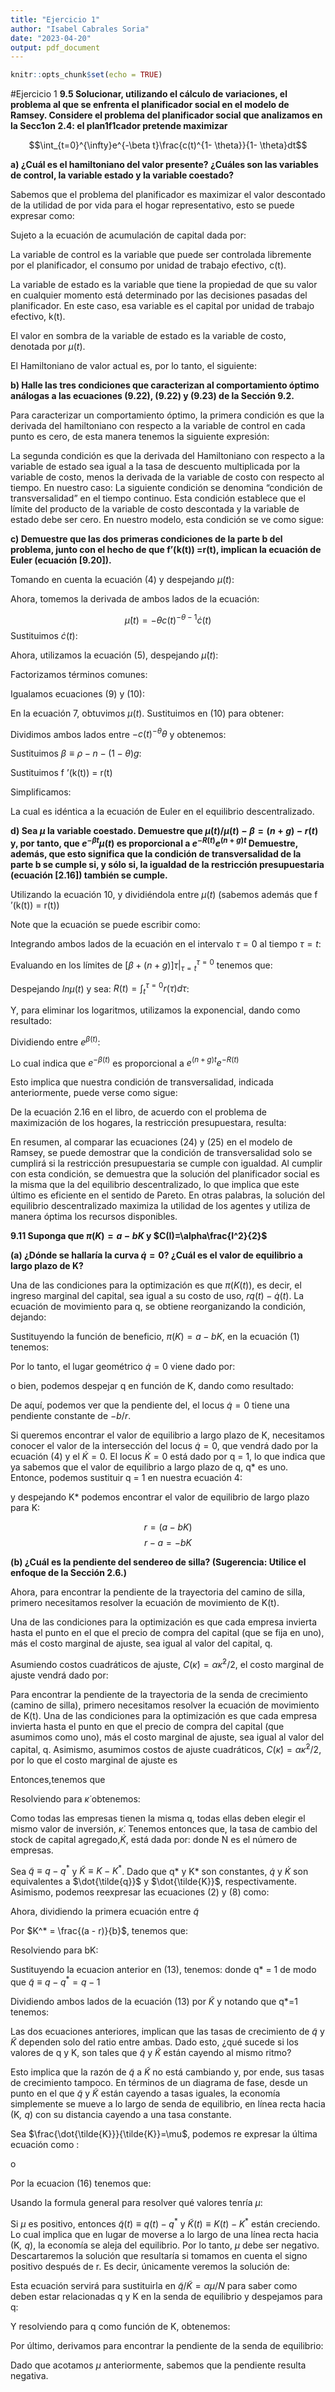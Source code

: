 ---
title: "Ejercicio 1"
author: "Isabel Cabrales Soria"
date: "2023-04-20"
output: pdf_document
---


```{r setup, include=FALSE}
knitr::opts_chunk$set(echo = TRUE)
```

#Ejercicio 1
**9.5 Solucionar, utilizando el cálculo de variaciones, el problema al que se enfrenta el planificador social en el modelo de Ramsey. Considere el problema del planificador social que analizamos en la Secc1on 2.4: el plan1f1cador pretende maximizar**

$$\int_{t=0}^{\infty}e^{-\beta t}\frac{c(t)^{1- \theta}}{1- \theta}dt$$


**a) ¿Cuál es el hamiltoniano del valor presente? ¿Cuáles son las variables de control, la variable estado y la variable coestado?**

Sabemos que el problema del planificador es maximizar el valor descontado de la utilidad de por vida para el hogar representativo, esto se puede expresar como:

\begin{equation}
    \int_{t=0}^{\infty} e^{-\beta t} \frac{c(t)^{1-\theta}}{1-\theta} dt
\end{equation}

Sujeto a la ecuación de acumulación de capital dada por:

\begin{equation}
  \dot{K}(t)=fk(t)=f(k(t))-c(t)-(n + g)k(t)
\end{equation}

La variable de control es la variable que puede ser controlada libremente por el planificador, el consumo por unidad de trabajo efectivo, c(t).

La variable de estado es la variable que tiene la propiedad de que su valor en cualquier momento está determinado por las decisiones pasadas del planificador. En este caso, esa variable es el capital por unidad de trabajo efectivo, k(t). 

El valor en sombra de la variable de estado es la variable de costo, denotada por $\mu(t)$.

El Hamiltoniano de valor actual es, por lo tanto, el siguiente:

\begin{equation}
H(k(t),c(t))=\frac{c(t)^{1-\theta}}{1-\theta}+\mu (t) [fk(t)=f(k(t))-c(t)-(n + g)k(t)]
\end{equation}

**b) Halle las tres condiciones que caracterizan al comportamiento óptimo análogas a las ecuaciones (9.22), (9.22) y (9.23) de la Sección 9.2.**

Para caracterizar un comportamiento óptimo, la primera condición es que la derivada del hamiltoniano con respecto a la variable de control en cada punto es cero, de esta manera tenemos la siguiente expresión:

\begin{equation}
\frac{\partial H(k(t),c(t))}{\partial c(t)}=c(t)^{-\theta}-\mu(t)=0
\end{equation}

La segunda condición es que la derivada del Hamiltoniano con respecto a la variable de estado sea igual a la tasa de descuento multiplicada por la variable de costo, menos la derivada de la variable de costo con respecto al tiempo. En nuestro caso:
\begin{equation}
\frac{\partial H(k(t),c(t))}{\partial c(t)}=\mu (t)f'(k(t))-\mu(t)(n+g)=\beta \mu(t)- \dot{\mu}(t)
\end{equation}
La siguiente condición se denomina "condición de transversalidad" en el tiempo continuo.
Esta condición establece que el límite del producto de la variable de costo descontada y la variable de estado debe ser cero. En nuestro modelo, esta condición se ve como sigue:

\begin{equation}
lim_{t \to \infty} e^{-\beta t} \mu (t)k(t) = 0
\end{equation}

**c) Demuestre que las dos primeras condiciones de la parte b del problema, junto con el hecho de que f'(k(t)) =r(t), implican la ecuación de Euler (ecuación [9.20]).**

Tomando en cuenta la ecuación (4) y despejando $\mu(t)$:

\begin{equation}
\mu(t)=c(t)^{-\theta}
\end{equation}

Ahora, tomemos la derivada de ambos lados de la ecuación:

$$\dot{\mu}(t)={-\theta}c(t)^{-\theta-1}\dot{c}(t)$$
Sustituimos $\dot{c}(t)$:

\begin{equation}
\dot{\mu}(t)=-\theta c(t)^{-\theta}\frac{\dot{c}(t)}{c(t)}
\end{equation}

Ahora, utilizamos la ecuación (5), despejando $\dot{\mu}(t)$:

\begin{equation}
\dot{\mu}(t)=\beta \mu(t)-\mu (t)f'(k(t))+\mu(t)(n+g)
\end{equation}

Factorizamos términos comunes:

\begin{equation}
\dot{\mu}(t)=\mu(t)[\beta-f'(k(t))+(n+g)]
\end{equation}

Igualamos ecuaciones (9) y (10):

\begin{equation}
-\theta c(t)^{-\theta}\frac{\dot{c}(t)}{c(t)}=\mu(t)[\beta-f'(k(t))+(n+g)]
\end{equation}

En la ecuación 7, obtuvimos $\mu(t)$. Sustituimos en (10) para obtener:

\begin{equation}
-\theta c(t)^{-\theta}\frac{\dot{c}(t)}{c(t)}=c(t)^{-\theta}[\beta-f'(k(t))+(n+g)]
\end{equation}

Dividimos ambos lados entre $-c(t)^{-\theta}\theta$ y obtenemos:

\begin{equation}
\frac{\dot{c}(t)}{c(t)}=\frac{[\beta-f'(k(t))+(n+g)]}{-\theta}
\end{equation}

Sustituimos $\beta \equiv \rho-n-(1- \theta)g$:

\begin{equation}
\frac{\dot{c}(t)}{c(t)}=\frac{[(\rho-n-(1- \theta)g)-f'(k(t))+(n+g)]}{-\theta}
\end{equation}

Sustituimos  f '(k(t)) = r(t)
\begin{equation}
\frac{\dot{c}(t)}{c(t)}=\frac{[(\rho-n-(1- \theta)g)-r(t)+(n+g)]}{-\theta}
\end{equation}

Simplificamos:

\begin{equation}
\frac{\dot{c}(t)}{c(t)}=\frac{r(t)-\rho-\theta(g)}{-\theta}
\end{equation}

La cual es idéntica a la ecuación de Euler en el  equilibrio descentralizado.

**d) Sea $\mu$ la variable coestado. Demuestre que $\dot{\mu}(t)/\mu(t)-\beta=(n + g)-r(t)$ y, por tanto, que $e^{-\beta t}\mu (t)$ es proporcional a $e^{-R(t)}e^{(n+g)t}$ Demuestre, además, que esto significa que la condición de transversalidad de la parte b se cumple si, y sólo si, la igualdad de la  restricción presupuestaria (ecuación [2.16]) también se cumple.**

Utilizando la ecuación 10, y dividiéndola entre $\mu(t)$ (sabemos además que f '(k(t)) = r(t))
\begin{equation}
\frac{\dot{\mu}(t)}{\mu(t)}=[\beta-r(t)+(n+g)]
\end{equation}

Note que la ecuación se puede escribir como:
\begin{equation}
\frac{\partial{\mu}(t)}{\partial (t)}=[\beta-r(t)+(n+g)]
\end{equation}

Integrando ambos lados de la ecuación en el intervalo $\tau=0$ al tiempo $\tau=t$:

\begin{equation}
ln\mu (t)- ln\mu (0)=[\beta+(n+g)]\tau\bigg\vert_{\tau=t}^{\tau=0}-\int_{t}^{\tau=0} r(\tau)d\tau
\end{equation}


Evaluando en los límites de $[\beta+(n+g)]\tau\bigg\vert_{\tau=t}^{\tau=0}$ tenemos que:

\begin{equation}
ln\mu (t)- ln\mu (0)=\beta(t)+(n+g)t-\int_{t}^{\tau=0} r(\tau)d\tau
\end{equation}

Despejando $ln\mu (t)$ y sea: $R(t)= \int_{t}^{\tau=0} r(\tau)d\tau$:

\begin{equation}
ln\mu (t)=ln\mu (0)+\beta(t)+(n+g)t-R(t)
\end{equation}

Y, para eliminar los logaritmos, utilizamos la exponencial, dando como resultado:

\begin{equation}
\mu(t)=\mu (0)e^{\beta(t)}e^{(n+g)t}e^{-R(t)}
\end{equation}


Dividiendo entre $e^{\beta(t)}$:

\begin{equation}
\mu(t)e^{-\beta(t)}=\mu (0)e^{(n+g)t}e^{-R(t)}
\end{equation}

Lo cual indica que $e^{-\beta(t)}$ es proporcional a $e^{(n+g)t}e^{-R(t)}$

Esto implica que nuestra condición de transversalidad, indicada anteriormente, puede verse como sigue:

\begin{equation}
lim_{t \to \infty} e^{(n+g)t}e^{-R(t)}k(t)=0
\end{equation}

De la ecuación 2.16 en el libro, de acuerdo con el problema de maximización de los hogares, la restricción presupuestara, resulta: 
\begin{equation}
lim_{t \to \infty} e^{(n+g)t}e^{-R(t)}k(t) \geq 0
\end{equation}

En resumen, al comparar las ecuaciones (24) y (25) en el modelo de Ramsey, se puede demostrar que la condición de transversalidad solo se cumplirá si la restricción presupuestaria se cumple con igualdad. Al cumplir con esta condición, se demuestra que la solución del planificador social es la misma que la del equilibrio descentralizado, lo que implica que este último es eficiente en el sentido de Pareto. En otras palabras, la solución del equilibrio descentralizado maximiza la utilidad de los agentes y utiliza de manera óptima los recursos disponibles.


**9.11 Suponga que $\pi(K)=a-bK$ y $C(I)=\alpha\frac{I^2}{2}$**

**(a) ¿Dónde se hallaría la curva $\dot{q}= 0$? ¿Cuál es el valor de equilibrio a largo plazo de K?**

Una de las condiciones para la optimización es que $\pi(K(t))$, es decir, el ingreso marginal del capital, sea igual a su costo de uso, $rq(t)- \dot{q}(t)$.
La ecuación de movimiento para q, se obtiene reorganizando la condición, dejando:

\setcounter{equation}{0}
\begin{equation}
\dot{q}(t) = rq(t) - \pi(K(t))
\end{equation}

Sustituyendo la función de beneficio, $\pi(K) = a - bK$, en la ecuación (1) tenemos:
\begin{equation}
\dot{q}(t) = rq(t) - a + bK(t)
\end{equation}

Por lo tanto, el lugar geométrico $\dot{q} = 0$ viene dado por:
\begin{equation}
rq - a + bK = 0
\end{equation}

o bien, podemos despejar q en función de K, dando como resultado:

\begin{equation}
q = \frac{(a - bK)}{r}
\end{equation}

De aquí, podemos ver que la pendiente del, el locus $\dot{q}= 0$ tiene una pendiente constante de $-b/r$.


Si queremos encontrar el valor de equilibrio a largo plazo de K, necesitamos conocer el valor de la intersección del locus $\dot{q} = 0$, que vendrá dado por la ecuación (4)  y el $\dot{K}= 0$. El locus $\dot{K}= 0$ está dado por q = 1, lo que indica que ya sabemos que el valor de equilibrio a largo plazo de q, q* es uno. Entonce, podemos sustituir q = 1 en nuestra ecuación 4:

\begin{equation}
1 = \frac{(a - bK)}{r}
\end{equation}

y despejando K* podemos encontrar el valor de equilibrio de largo plazo para K:

$$r= (a - bK)$$
$$r-a= - bK$$

\begin{equation}
K^* = \frac{(a - r)}{b}
\end{equation}

**(b) ¿Cuál es la pendiente del sendereo de silla? (Sugerencia: Utilice el enfoque de la Sección 2.6.)**

Ahora, para encontrar la pendiente de la trayectoria del camino de silla, primero necesitamos resolver la ecuación de movimiento de K(t). 

Una de las condiciones para la optimización es que cada empresa invierta hasta el punto en el que el precio de compra del capital (que se fija en uno), más el costo marginal de ajuste, sea igual al valor del capital, q. 

Asumiendo costos cuadráticos de ajuste, $C(\dot{\kappa}) = \alpha\dot{\kappa}^2/2$, el costo marginal de ajuste vendrá dado por:

Para encontrar la pendiente de la trayectoria de la senda de crecimiento (camino de silla), primero necesitamos resolver la ecuación de movimiento de K(t). Una de las condiciones para la optimización es que cada empresa invierta hasta el punto en que el precio de compra del capital (que asumimos como uno), más el costo marginal de ajuste, sea igual al valor del capital, q. Asimismo, asumimos costos de ajuste cuadráticos, $C(\dot{\kappa}) = \alpha\dot{\kappa}^2/2$, por lo que el costo marginal de ajuste es 

\begin{equation}
\delta C(\dot{\kappa}))/\delta\dot{\kappa}= \alpha\dot{\kappa}
\end{equation}


Entonces,tenemos que 
\begin{equation}
q=1+\alpha\dot{\kappa}
\end{equation}

Resolviendo para $\dot{\kappa}$ obtenemos:
\begin{equation}
\dot{\kappa}=(q-1)/\alpha
\end{equation}

Como todas las empresas tienen la misma q, todas ellas deben elegir el mismo valor de inversión, $\dot{\kappa}$. Tenemos entonces que, la tasa de cambio del stock de capital agregado,$\dot{K}$, está dada por:
\begin{equation}
\dot{K}=N(q-1)/\alpha
\end{equation}
donde N es el número de empresas.

Sea $\tilde{q}\equiv q-q^*$ y $\tilde{K}\equiv K- K^*$. Dado que q* y K* son constantes, $\dot{q}$ y $\dot{K}$ son equivalentes a $\dot{\tilde{q}}$ y $\dot{\tilde{K}}$, respectivamente. Asimismo, podemos reexpresar las ecuaciones (2) y (8) como: 


 \begin{equation}
 \dot{\tilde{q}}= rq-a+bK
 \end{equation}
 
\begin{equation}
 \dot{\tilde{K}}= N(q-1)/\alpha
\end{equation}
 
 Ahora, dividiendo la primera ecuación entre $\tilde{q}$
 \begin{equation}
 \frac{\dot\tilde{q}}{\tilde{q}}=\frac{rq-a+bK}{\tilde{q}}
\end{equation}

Por $K^* = \frac{(a - r)}{b}$, tenemos que:

\begin{equation}
{\tilde{K}}=\frac{bK-a+r}{b} 
 \end{equation}


Resolviendo para bK:
 \begin{equation}
 bK=b\tilde{K}+a-r
\end{equation}

 
Sustituyendo la ecuacion anterior en (13), tenemos:
 \begin{equation}
\frac{\dot{\tilde{q}}}{\tilde{q}} = \frac{rq-a+b\tilde{K}+a-r}{\tilde{q}}=\frac{r(q-1)}{\tilde{q}}+\frac{b\tilde{K}}{\tilde{q}}=r+b\frac{\tilde{K}}{\tilde{q}}
 \end{equation}
donde q* = 1 de modo que $\tilde{q}\equiv q-q^*=q-1$

Dividiendo ambos lados de la ecuación (13) por $\tilde{K}$ y notando que q*=1 tenemos:
 \begin{equation}
\frac{\dot{\tilde{K}}}{\dot{\tilde{K}}} = \frac{N}{\alpha} \frac{\tilde{q}}{\tilde{K}}   
\end{equation}

Las dos ecuaciones anteriores, implican que las tasas de crecimiento de $\tilde{q}$ y $\tilde{K}$ dependen solo del ratio entre ambas. Dado esto, ¿qué sucede si los valores de q y K, son tales que $\tilde{q}$ y $\tilde{K}$ están cayendo al mismo ritmo?

Esto implica que la razón de $\tilde{q}$ a $\tilde{K}$ no está cambiando y, por ende, sus tasas de crecimiento tampoco. En términos de un diagrama de fase, desde un punto en el que $\tilde{q}$ y $\tilde{K}$ están cayendo a tasas iguales, la economía simplemente se mueve a lo largo de senda de equilibrio, en línea recta hacia (K*, q*) con su distancia cayendo a una tasa constante.

Sea $\frac{\dot{\tilde{K}}}{\tilde{K}}=\mu$, podemos re expresar la última ecuación como :

\begin{equation}
\mu= \frac{N}{\alpha}\frac{\tilde{q}}{\tilde{K}} 
\end{equation}
o
\begin{equation}
\frac{\tilde{q}}{\tilde{K}}= \frac{\alpha \mu}{N}
\end{equation}

Por la ecuacion (16) tenemos que:

\begin{equation}
\mu = r+(bN/\alpha\mu)) 
\end{equation}

\begin{equation}
\alpha\mu^2 - \alpha r\mu - bN=0
\end{equation}

Usando la formula general para resolver qué valores tenría $\mu$:

\begin{equation}
\mu= \frac{\alpha r \pm\sqrt{\alpha^2 r^2 + 4\alpha bN }}{2\alpha}= \frac{r \pm\sqrt{r^2 + (4bN/\alpha)}}{2}
\end{equation}

Si $\mu$ es positivo, entonces $\tilde{q}(t)\equiv q(t)-q^*$ y $\tilde{K}(t)\equiv K(t)-K^*$ están creciendo. Lo cual implica que en lugar de moverse a lo largo de una línea recta hacia (K*, q*), la economía se aleja del equilibrio. Por lo tanto, $\mu$ debe ser negativo. Descartaremos la solución que resultaría si tomamos en cuenta el signo positivo después de r. Es decir, únicamente veremos la solución de:

\begin{equation}
\mu = \frac{r - \sqrt{r^2 + (4bN/\alpha)}}{2}
\end{equation}

Esta ecuación servirá para sustituirla en $\tilde{q}/\tilde{K}= \alpha \mu/N$ para saber como deben estar relacionadas q y K en la senda de equilibrio y despejamos para q: 

\begin{equation}
\frac{\tilde{q}}{\tilde{K}} \equiv \frac{q- q^*}{K-K^*} =  \frac{\alpha\left[ r-\sqrt{r^2 +(4bN/\alpha)}\right]}{2N}
\end{equation}

Y resolviendo para q como función de K, obtenemos:
\begin{equation}
q=q^* + \alpha \left[ \frac{\left[ r-\sqrt{r^2 +(4bN/\alpha)}\right]}{2N}\right] (K-K^*)
\end{equation}

Por último, derivamos para encontrar la pendiente de la senda de equilibrio:

\begin{equation}
\frac{\delta q}{\delta K}=\alpha\left[\frac{r-\sqrt{r^2+ (4\alpha bN)/\alpha}}{2N}\right] < 0
\end{equation}

Dado que acotamos $\mu$ anteriormente, sabemos que la pendiente resulta negativa.



